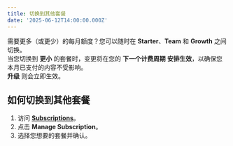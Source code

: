 ```yaml
---
title: 切换到其他套餐
date: '2025-06-12T14:00:00.000Z'
---
```


需要更多（或更少）的每月额度？您可以随时在 **Starter**、**Team** 和 **Growth** 之间切换。  \
当您切换到 **更小** 的套餐时，变更将在您的 **下一个计费周期** **安排生效**，以确保您本月已支付的内容不受影响。 \
**升级** 则会立即生效。

## 如何切换到其他套餐

1. 访问 **[Subscriptions](https://portal.yakshaver.ai/settings/plan)**。
2. 点击 **Manage Subscription**。
3. 选择您想要的套餐并确认。